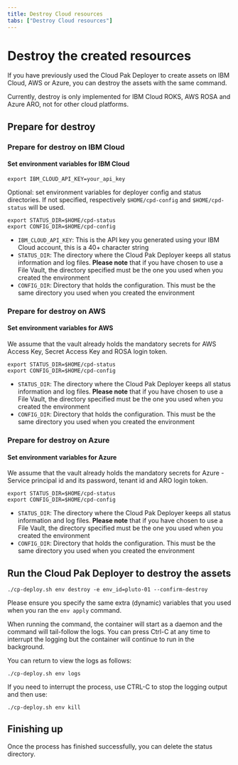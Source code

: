 ```yaml
---
title: Destroy Cloud resources
tabs: ["Destroy Cloud resources"]
---
```


# Destroy the created resources

If you have previously used the Cloud Pak Deployer to create assets on IBM Cloud, AWS or Azure, you can destroy the assets with the same command.

<InlineNotification kind="info">
  Currently, destroy is only implemented for IBM Cloud ROKS, AWS ROSA and Azure
  ARO, not for other cloud platforms.
</InlineNotification>

## Prepare for destroy

### Prepare for destroy on IBM Cloud

#### Set environment variables for IBM Cloud

```
export IBM_CLOUD_API_KEY=your_api_key
```

Optional: set environment variables for deployer config and status directories. If not specified, respectively `$HOME/cpd-config` and `$HOME/cpd-status` will be used.
```
export STATUS_DIR=$HOME/cpd-status
export CONFIG_DIR=$HOME/cpd-config
```

- `IBM_CLOUD_API_KEY`: This is the API key you generated using your IBM Cloud account, this is a 40+ character string
- `STATUS_DIR`: The directory where the Cloud Pak Deployer keeps all status information and log files. **Please note** that if you have chosen to use a File Vault, the directory specified must be the one you used when you created the environment
- `CONFIG_DIR`: Directory that holds the configuration. This must be the same directory you used when you created the environment

### Prepare for destroy on AWS

#### Set environment variables for AWS

We assume that the vault already holds the mandatory secrets for AWS Access Key, Secret Access Key and ROSA login token.

```
export STATUS_DIR=$HOME/cpd-status
export CONFIG_DIR=$HOME/cpd-config
```

- `STATUS_DIR`: The directory where the Cloud Pak Deployer keeps all status information and log files. **Please note** that if you have chosen to use a File Vault, the directory specified must be the one you used when you created the environment
- `CONFIG_DIR`: Directory that holds the configuration. This must be the same directory you used when you created the environment

### Prepare for destroy on Azure

#### Set environment variables for Azure

We assume that the vault already holds the mandatory secrets for Azure - Service principal id and its password, tenant id and ARO login token.

```
export STATUS_DIR=$HOME/cpd-status
export CONFIG_DIR=$HOME/cpd-config
```

- `STATUS_DIR`: The directory where the Cloud Pak Deployer keeps all status information and log files. **Please note** that if you have chosen to use a File Vault, the directory specified must be the one you used when you created the environment
- `CONFIG_DIR`: Directory that holds the configuration. This must be the same directory you used when you created the environment

## Run the Cloud Pak Deployer to destroy the assets

```
./cp-deploy.sh env destroy -e env_id=pluto-01 --confirm-destroy
```

Please ensure you specify the same extra (dynamic) variables that you used when you ran the `env apply` command.

When running the command, the container will start as a daemon and the command will tail-follow the logs. You can press Ctrl-C at any time to interrupt the logging but the container will continue to run in the background.

You can return to view the logs as follows:

```
./cp-deploy.sh env logs
```

If you need to interrupt the process, use CTRL-C to stop the logging output and then use:

```
./cp-deploy.sh env kill
```

## Finishing up

Once the process has finished successfully, you can delete the status directory.

